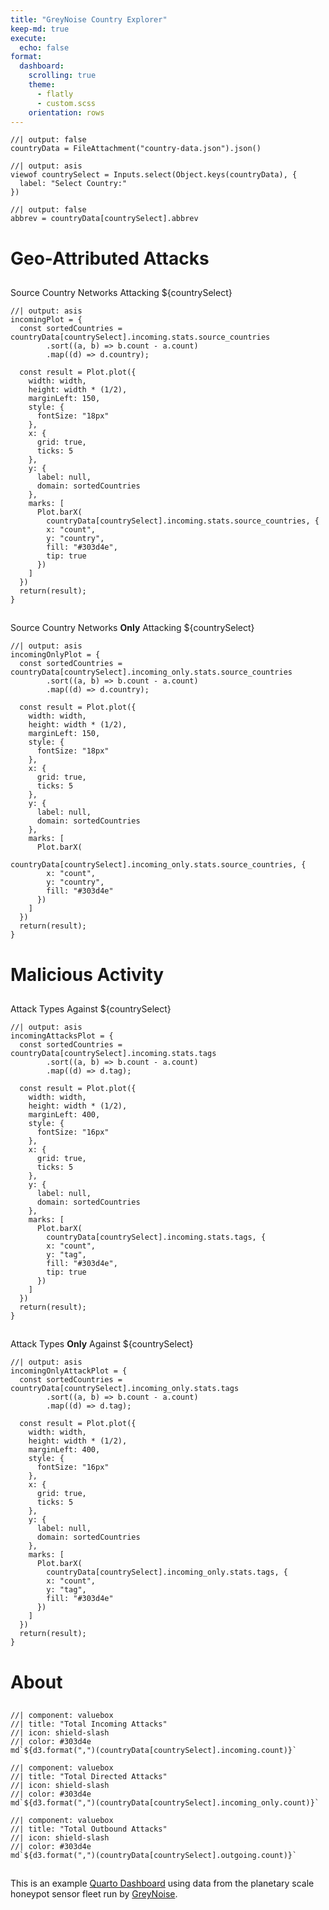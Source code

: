 ```yaml
---
title: "GreyNoise Country Explorer"
keep-md: true
execute: 
  echo: false
format: 
  dashboard:
    scrolling: true
    theme: 
      - flatly
      - custom.scss
    orientation: rows
---
```


```ojs
//| output: false
countryData = FileAttachment("country-data.json").json()
```

```ojs
//| output: asis
viewof countrySelect = Inputs.select(Object.keys(countryData), {
  label: "Select Country:"
})
```

```ojs
//| output: false
abbrev = countryData[countrySelect].abbrev
```

# Geo-Attributed Attacks 

## 

:::{.card-header}
Source Country Networks Attacking ${countrySelect}
:::

```ojs
//| output: asis
incomingPlot = { 
  const sortedCountries = countryData[countrySelect].incoming.stats.source_countries
        .sort((a, b) => b.count - a.count)
        .map((d) => d.country);

  const result = Plot.plot({
    width: width,
    height: width * (1/2),
    marginLeft: 150,
    style: {
      fontSize: "18px"
    },
    x: {
      grid: true,
      ticks: 5
    },
    y: {
      label: null,
      domain: sortedCountries
    },
    marks: [
      Plot.barX(
        countryData[countrySelect].incoming.stats.source_countries, {
        x: "count",
        y: "country",
        fill: "#303d4e",
        tip: true
      })
    ]
  })
  return(result);
}
```

## 

:::{.card-header}
Source Country Networks **Only** Attacking ${countrySelect}
:::

```ojs
//| output: asis
incomingOnlyPlot = { 
  const sortedCountries = countryData[countrySelect].incoming_only.stats.source_countries
        .sort((a, b) => b.count - a.count)
        .map((d) => d.country);

  const result = Plot.plot({
    width: width,
    height: width * (1/2),
    marginLeft: 150,
    style: {
      fontSize: "18px"
    },
    x: {
      grid: true,
      ticks: 5
    },
    y: {
      label: null,
      domain: sortedCountries
    },
    marks: [
      Plot.barX(
        countryData[countrySelect].incoming_only.stats.source_countries, {
        x: "count",
        y: "country",
        fill: "#303d4e"
      })
    ]
  })
  return(result);
}
```

# Malicious Activity

## 

:::{.card-header}
Attack Types Against ${countrySelect}
:::

```ojs
//| output: asis
incomingAttacksPlot = { 
  const sortedCountries = countryData[countrySelect].incoming.stats.tags
        .sort((a, b) => b.count - a.count)
        .map((d) => d.tag);

  const result = Plot.plot({
    width: width,
    height: width * (1/2),
    marginLeft: 400,
    style: {
      fontSize: "16px"
    },
    x: {
      grid: true,
      ticks: 5
    },
    y: {
      label: null,
      domain: sortedCountries
    },
    marks: [
      Plot.barX(
        countryData[countrySelect].incoming.stats.tags, {
        x: "count",
        y: "tag",
        fill: "#303d4e",
        tip: true
      })
    ]
  })
  return(result);
}
```

## 

:::{.card-header}
Attack Types **Only** Against ${countrySelect}
:::

```ojs
//| output: asis
incomingOnlyAttackPlot = { 
  const sortedCountries = countryData[countrySelect].incoming_only.stats.tags
        .sort((a, b) => b.count - a.count)
        .map((d) => d.tag);

  const result = Plot.plot({
    width: width,
    height: width * (1/2),
    marginLeft: 400,
    style: {
      fontSize: "16px"
    },
    x: {
      grid: true,
      ticks: 5
    },
    y: {
      label: null,
      domain: sortedCountries
    },
    marks: [
      Plot.barX(
        countryData[countrySelect].incoming_only.stats.tags, {
        x: "count",
        y: "tag",
        fill: "#303d4e"
      })
    ]
  })
  return(result);
}
```

# About

##

```ojs
//| component: valuebox
//| title: "Total Incoming Attacks"
//| icon: shield-slash
//| color: #303d4e
md`${d3.format(",")(countryData[countrySelect].incoming.count)}`
```

```ojs
//| component: valuebox
//| title: "Total Directed Attacks"
//| icon: shield-slash
//| color: #303d4e
md`${d3.format(",")(countryData[countrySelect].incoming_only.count)}`
```

```ojs
//| component: valuebox
//| title: "Total Outbound Attacks"
//| icon: shield-slash
//| color: #303d4e
md`${d3.format(",")(countryData[countrySelect].outgoing.count)}`
```

## 

This is an example [Quarto Dashboard](https://quarto.org/docs/dashboards/) using data from the planetary scale honeypot sensor fleet run by [GreyNoise](https://viz.greynoise.io).